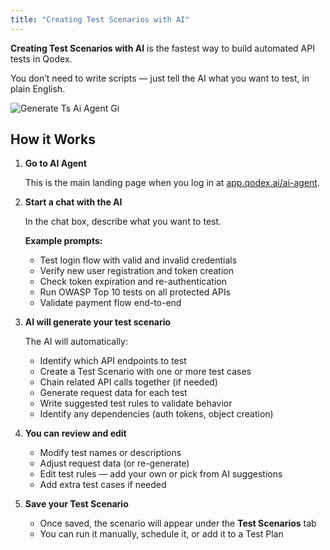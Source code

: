 ```yaml
---
title: "Creating Test Scenarios with AI"
---
```


**Creating Test Scenarios with AI** is the fastest way to build automated API tests in Qodex.

You don’t need to write scripts — just tell the AI what you want to test, in plain English.

![Generate Ts Ai Agent Gi](/images/generate-ts-ai-agent.gif)

## How it Works

1. **Go to AI Agent**

   This is the main landing page when you log in at [app.qodex.ai/ai-agent](https://app.qodex.ai/ai-agent).
2. **Start a chat with the AI**

   In the chat box, describe what you want to test.

   **Example prompts:**
   - Test login flow with valid and invalid credentials
   - Verify new user registration and token creation
   - Check token expiration and re-authentication
   - Run OWASP Top 10 tests on all protected APIs
   - Validate payment flow end-to-end
3. **AI will generate your test scenario**

   The AI will automatically:
   - Identify which API endpoints to test
   - Create a Test Scenario with one or more test cases
   - Chain related API calls together (if needed)
   - Generate request data for each test
   - Write suggested test rules to validate behavior
   - Identify any dependencies (auth tokens, object creation)
4. **You can review and edit**
   - Modify test names or descriptions
   - Adjust request data (or re-generate)
   - Edit test rules — add your own or pick from AI suggestions
   - Add extra test cases if needed
5. **Save your Test Scenario**
   - Once saved, the scenario will appear under the **Test Scenarios** tab
   - You can run it manually, schedule it, or add it to a Test Plan